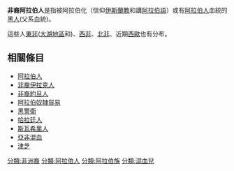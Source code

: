 {{Infobox ethnic group <!-- [[WP:NOETHNICGALLERIES|WP:NOETHNICGALLERIES]] -->
|group = 非裔阿拉伯人 <br />{{lang|ar|عرب آفارقه }}
|popplace = [[斯瓦希里海岸|斯瓦希里海岸]],[[阿拉伯世界|阿拉伯世界]]部分地区<!-- South Arabs are [[Qahtanite|Qahtanite]] -->
|langs = [[阿拉伯语|阿拉伯语]] 
|religions = [[伊斯兰教|伊斯兰教]]
|related = [[非裔伊朗人|非裔伊朗人]], [[阿哈丹|阿哈丹]]
}}
'''非裔阿拉伯人'''是指被阿拉伯化（信仰[[伊斯蘭教|伊斯蘭教]]和講[[阿拉伯語|阿拉伯語]]）或有[[阿拉伯人|阿拉伯人]]血統的[[黑人|黑人]](父系血統)。

這些人[[東非|東非]]([[大湖地區|大湖地區]]和{{link-en|斯瓦希裏海岸|Swahili Coast}})、[[西非|西非]]、[[北非|北非]]、近期[[西歐|西歐]]也有分布。

== 相關條目 ==
* [[阿拉伯人|阿拉伯人]]
* [[非裔伊拉克人|非裔伊拉克人]]
* [[非裔約旦人|非裔約旦人]]
* [[阿拉伯奴隸貿易|阿拉伯奴隸貿易]]
* [[黑警衛|黑警衛]]
* [[哈拉廷人|哈拉廷人]]
* [[斯瓦希里人|斯瓦希里人]]
* [[亞非混血|亞非混血]]
* [[津芝|津芝]]

[[分類:非洲裔|分類:非洲裔]]
[[分類:阿拉伯人|分類:阿拉伯人]]
[[分類:阿拉伯族|分類:阿拉伯族]]
[[分類:混血兒|分類:混血兒]]
